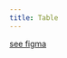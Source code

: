 ```yaml
---
title: Table
---
```



<FigmaNode id="table-anatomy" zoom />

[see figma](https://www.figma.com/file/N41VC9VPfJ9qeW6Pj83rXZ/%F0%9F%A7%A9----Table?node-id=103%3A1006)
